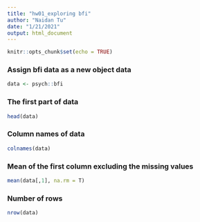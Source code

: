 ```yaml
---
title: "hw01_exploring bfi"
author: "Naidan Tu"
date: "1/21/2021"
output: html_document
---
```


```r
knitr::opts_chunk$set(echo = TRUE)
```

### Assign bfi data as a new object data 

```r
data <- psych::bfi
```

### The first part of data

```r
head(data)
```

### Column names of data

```r
colnames(data)
```

### Mean of the first column excluding the missing values

```r
mean(data[,1], na.rm = T)
```

### Number of rows

```r
nrow(data)
```
